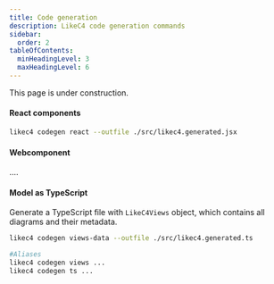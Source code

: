```yaml
---
title: Code generation
description: LikeC4 code generation commands
sidebar:
  order: 2
tableOfContents:
  minHeadingLevel: 3
  maxHeadingLevel: 6    
---
```



<Card title="Soon" icon="warning">
  This page is under construction.  
</Card>


#### React components

```sh
likec4 codegen react --outfile ./src/likec4.generated.jsx
```

#### Webcomponent

....

#### Model as TypeScript

Generate a TypeScript file with `LikeC4Views` object, which contains all diagrams and their metadata.

```sh
likec4 codegen views-data --outfile ./src/likec4.generated.ts

#Aliases
likec4 codegen views ...
likec4 codegen ts ...
```

